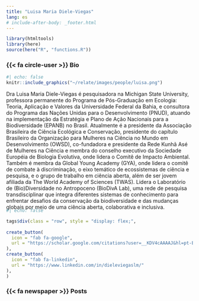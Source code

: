 ```yaml
---
title: "Luisa Maria Diele-Viegas"
lang: es
# include-after-body: _footer.html
---
```


```r
library(htmltools)
library(here)
source(here("R", "functions.R"))
```

### {{< fa circle-user >}} Bio 

:::{.bio-row}
:::{.bio-column-right}

```r
#| echo: false
knitr::include_graphics("~/relate/images/people/luisa.png")
```
:::

:::{.bio-column-left}
Dra Luisa Maria Diele-Viegas é pesquisadora na Michigan State University, professora permanente do Programa de Pós-Graduação em Ecologia: Teoria, Aplicação e Valores da Universidade Federal da Bahia, e consultora do Programa das Nações Unidas para o Desenvolvimento (PNUD), atuando na implementação da Estratégia e Plano de Ação Nacionais para a Biodiversidade (EPANB) no Brasil. Atualmente é a presidente da Associação Brasileira de Ciência Ecológica e Conservação, presidente do capítulo Brasileiro da Organização para Mulheres na Ciência no Mundo em Desenvolvimento (OWSD), co-fundadora e presidente da Rede Kunhã Asé de Mulheres na Ciência e membra do conselho executivo da Sociedade Européia de Biologia Evolutiva, onde lidera o Comitê de Impacto Ambiental. Também é membra da Global Young Academy (GYA), onde lidera o comitê de combate à discriminação, o eixo temático de ecossistemas de ciência e pesquisa, e o grupo de trabalho em ciência aberta, além de ser jovem afiliada da The World Academy of Sciences (TWAS). Lidera o Laboratório de (Bio)Diversidade no Antropoceno (BioDivA Lab), uma rede de pesquisa transdisciplinar que integra diferentes sistemas de conhecimento para enfrentar desafios da conservação da biodiversidade e das mudanças globais por meio de uma ciência aberta, colaborativa e inclusiva.
:::
:::

:::{.column-body style="margin-top:-20px;"}
```r
#| echo: false

tags$div(class = "row", style = "display: flex;",
         
create_button(
  icon = "fab fa-google",
  url = "https://scholar.google.com/citations?user=__KDV4cAAAAJ&hl=pt-BR"
),
create_button(
  icon = "fab fa-linkedin",
  url = "https://www.linkedin.com/in/dieleviegaslm/"
),
)
```
:::


### {{< fa newspaper >}} Posts 



